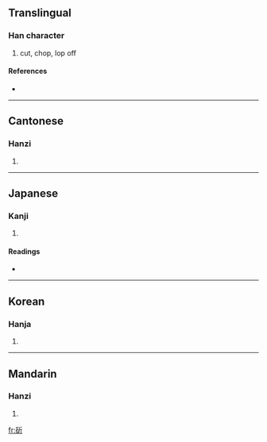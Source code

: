 ==Translingual==

===Han character===
{{Han char|rn=69|rad=斤|as=05|sn=9|four=1262<sub>1</sub>|canj=一口竹一中 (MRHML)}}

# cut, chop, lop off

====References====
* {{Han ref|kx=0479.150|dkj=13548|dj=0838.120|hdz=32024.030|uh=65AB|ud=26027|bh=AC48|bd=44104}}

----

==Cantonese==

===Hanzi===
{{yue-hanzi|jyut=|y=jeuk3}}

# {{defn|Cantonese}}

----

==Japanese==

===Kanji===
{{ja-kanji|grade=|rs=斤05}}

# {{defn|Japanese}}

====Readings====
* {{ja-readings|on=[[しゃく]] (shaku)|kun=[[きる]] (kiru)}}

----

==Korean==

===Hanja===
{{ko-hanja|hangeul=작|eumhun=|rv=jak|mr=chak|y=cak}}

# {{defn|Korean}}

----

==Mandarin==

===Hanzi===
{{cmn-hanzi|pin=[[zhuó]] ([[zhuo2]])|wg=cho<sup>2</sup>}}

# {{defn|Mandarin}}

[[fr:斫]]